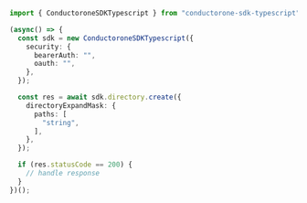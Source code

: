 ```typescript Create.ts
import { ConductoroneSDKTypescript } from "conductorone-sdk-typescript";

(async() => {
  const sdk = new ConductoroneSDKTypescript({
    security: {
      bearerAuth: "",
      oauth: "",
    },
  });

  const res = await sdk.directory.create({
    directoryExpandMask: {
      paths: [
        "string",
      ],
    },
  });

  if (res.statusCode == 200) {
    // handle response
  }
})();
```

